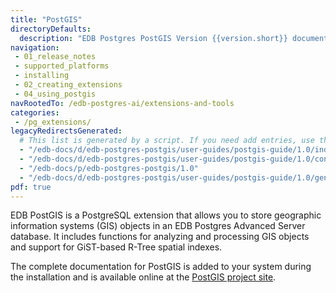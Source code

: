 ```yaml
---
title: "PostGIS"
directoryDefaults:
  description: "EDB Postgres PostGIS Version {{version.short}} documentation and release notes."
navigation:
 - 01_release_notes
 - supported_platforms
 - installing
 - 02_creating_extensions 
 - 04_using_postgis 
navRootedTo: /edb-postgres-ai/extensions-and-tools
categories:
 - /pg_extensions/
legacyRedirectsGenerated:
  # This list is generated by a script. If you need add entries, use the `legacyRedirects` key.
  - "/edb-docs/d/edb-postgres-postgis/user-guides/postgis-guide/1.0/index.html"
  - "/edb-docs/d/edb-postgres-postgis/user-guides/postgis-guide/1.0/conclusion.html"
  - "/edb-docs/p/edb-postgres-postgis/1.0"
  - "/edb-docs/d/edb-postgres-postgis/user-guides/postgis-guide/1.0/genindex.html"
pdf: true
---
```


EDB PostGIS is a PostgreSQL extension that allows you to store geographic information systems (GIS) objects in an EDB Postgres Advanced Server database. It includes functions for analyzing and processing GIS objects and support for GiST-based R-Tree spatial indexes.

The complete documentation for PostGIS is added to your system during the installation and is available online at the [PostGIS project site](https://postgis.net/documentation/).


